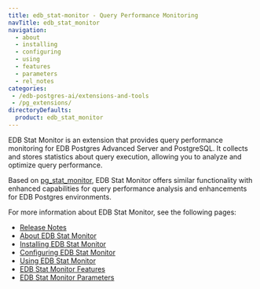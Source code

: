 ```yaml
---
title: edb_stat-monitor - Query Performance Monitoring
navTitle: edb_stat_monitor
navigation:
  - about
  - installing
  - configuring
  - using
  - features
  - parameters
  - rel_notes
categories:
 - /edb-postgres-ai/extensions-and-tools
 - /pg_extensions/
directoryDefaults:
  product: edb_stat_monitor
---
```


EDB Stat Monitor is an extension that provides query performance monitoring for EDB Postgres Advanced Server and PostgreSQL. It collects and stores statistics about query execution, allowing you to analyze and optimize query performance.

Based on [pg_stat_monitor](https://github.com/percona/pg_stat_monitor), EDB Stat Monitor offers similar functionality with enhanced capabilities for query performance analysis and enhancements for EDB Postgres environments.

For more information about EDB Stat Monitor, see the following pages:

- [Release Notes](rel_notes)
- [About EDB Stat Monitor](about)
- [Installing EDB Stat Monitor](installing)
- [Configuring EDB Stat Monitor](configuring)
- [Using EDB Stat Monitor](using)
- [EDB Stat Monitor Features](features)
- [EDB Stat Monitor Parameters](parameters)


